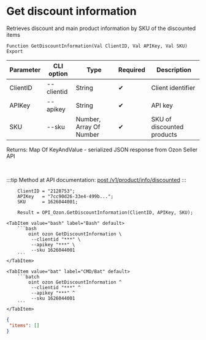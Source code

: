 ﻿---
sidebar_position: 3
---


# Get discount information
 Retrieves discount and main product information by SKU of the discounted items



`Function GetDiscountInformation(Val ClientID, Val APIKey, Val SKU) Export`

  | Parameter | CLI option | Type | Required | Description |
  |-|-|-|-|-|
  | ClientID | --clientid | String | &#x2714; | Client identifier |
  | APIKey | --apikey | String | &#x2714; | API key |
  | SKU | --sku | Number, Array Of Number | &#x2714; | SKU of discounted products |

  
  Returns:  Map Of KeyAndValue - serialized JSON response from Ozon Seller API

<br/>

:::tip
Method at API documentation: [post /v1/product/info/discounted](https://docs.ozon.ru/api/seller/#operation/ProductAPI_GetProductInfoDiscounted)
:::
<br/>


```bsl title="1C:Enterprise/OneScript code example"
    ClientID = "2128753";
    APIKey   = "7cc90d26-33e4-499b...";
    SKU      = 1626044001;

    Result = OPI_Ozon.GetDiscountInformation(ClientID, APIKey, SKU);
```
 

 <Tabs>
  
    <TabItem value="bash" label="Bash" default>
        ```bash
            oint ozon GetDiscountInformation \
             --clientid "***" \
             --apikey "***" \
             --sku 1626044001
        ```
    </TabItem>
  
    <TabItem value="bat" label="CMD/Bat" default>
        ```batch
            oint ozon GetDiscountInformation ^
             --clientid "***" ^
             --apikey "***" ^
             --sku 1626044001
        ```
    </TabItem>
</Tabs>


```json title="Result"
{
 "items": []
}
```
